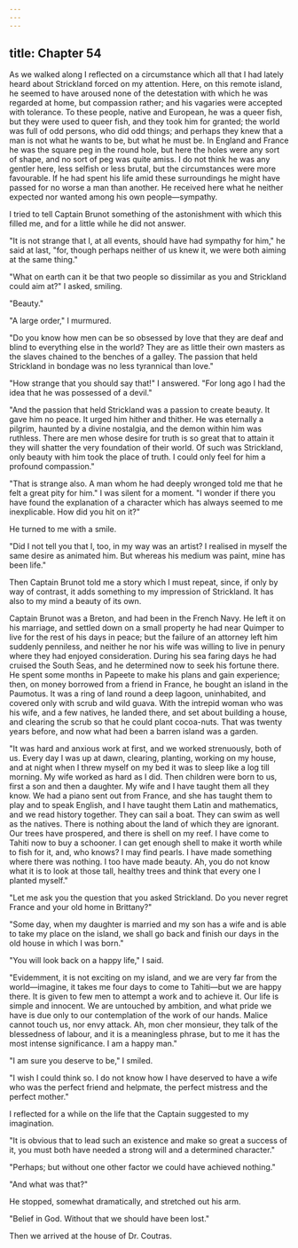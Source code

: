 ```yaml
---
---
---
```

title: Chapter 54
---

As we walked along I reflected on a circumstance which all that I had lately heard about Strickland forced on my attention. Here, on this remote island, he seemed to have aroused none of the detestation with which he was regarded at home, but compassion rather; and his vagaries were accepted with tolerance. To these people, native and European, he was a queer fish, but they were used to queer fish, and they took him for granted; the world was full of odd persons, who did odd things; and perhaps they knew that a man is not what he wants to be, but what he must be. In England and France he was the square peg in the round hole, but here the holes were any sort of shape, and no sort of peg was quite amiss. I do not think he was any gentler here, less selfish or less brutal, but the circumstances were more favourable. If he had spent his life amid these surroundings he might have passed for no worse a man than another. He received here what he neither expected nor wanted among his own people—sympathy.

I tried to tell Captain Brunot something of the astonishment with which this filled me, and for a little while he did not answer.

"It is not strange that I, at all events, should have had sympathy for him," he said at last, "for, though perhaps neither of us knew it, we were both aiming at the same thing."

"What on earth can it be that two people so dissimilar as you and Strickland could aim at?" I asked, smiling.

"Beauty."

"A large order," I murmured.

"Do you know how men can be so obsessed by love that they are deaf and blind to everything else in the world? They are as little their own masters as the slaves chained to the benches of a galley. The passion that held Strickland in bondage was no less tyrannical than love."

"How strange that you should say that!" I answered. "For long ago I had the idea that he was possessed of a devil."

"And the passion that held Strickland was a passion to create beauty. It gave him no peace. It urged him hither and thither. He was eternally a pilgrim, haunted by a divine nostalgia, and the demon within him was ruthless. There are men whose desire for truth is so great that to attain it they will shatter the very foundation of their world. Of such was Strickland, only beauty with him took the place of truth. I could only feel for him a profound compassion."

"That is strange also. A man whom he had deeply wronged told me that he felt a great pity for him." I was silent for a moment. "I wonder if there you have found the explanation of a character which has always seemed to me inexplicable. How did you hit on it?"

He turned to me with a smile.

"Did I not tell you that I, too, in my way was an artist? I realised in myself the same desire as animated him. But whereas his medium was paint, mine has been life."

Then Captain Brunot told me a story which I must repeat, since, if only by way of contrast, it adds something to my impression of Strickland. It has also to my mind a beauty of its own.

Captain Brunot was a Breton, and had been in the French Navy. He left it on his marriage, and settled down on a small property he had near Quimper to live for the rest of his days in peace; but the failure of an attorney left him suddenly penniless, and neither he nor his wife was willing to live in penury where they had enjoyed consideration. During his sea faring days he had cruised the South Seas, and he determined now to seek his fortune there. He spent some months in Papeete to make his plans and gain experience; then, on money borrowed from a friend in France, he bought an island in the Paumotus. It was a ring of land round a deep lagoon, uninhabited, and covered only with scrub and wild guava. With the intrepid woman who was his wife, and a few natives, he landed there, and set about building a house, and clearing the scrub so that he could plant cocoa-nuts. That was twenty years before, and now what had been a barren island was a garden.

"It was hard and anxious work at first, and we worked strenuously, both of us. Every day I was up at dawn, clearing, planting, working on my house, and at night when I threw myself on my bed it was to sleep like a log till morning. My wife worked as hard as I did. Then children were born to us, first a son and then a daughter. My wife and I have taught them all they know. We had a piano sent out from France, and she has taught them to play and to speak English, and I have taught them Latin and mathematics, and we read history together. They can sail a boat. They can swim as well as the natives. There is nothing about the land of which they are ignorant. Our trees have prospered, and there is shell on my reef. I have come to Tahiti now to buy a schooner. I can get enough shell to make it worth while to fish for it, and, who knows? I may find pearls. I have made something where there was nothing. I too have made beauty. Ah, you do not know what it is to look at those tall, healthy trees and think that every one I planted myself."

"Let me ask you the question that you asked Strickland. Do you never regret France and your old home in Brittany?"

"Some day, when my daughter is married and my son has a wife and is able to take my place on the island, we shall go back and finish our days in the old house in which I was born."

"You will look back on a happy life," I said.

"Evidemment, it is not exciting on my island, and we are very far from the world—imagine, it takes me four days to come to Tahiti—but we are happy there. It is given to few men to attempt a work and to achieve it. Our life is simple and innocent. We are untouched by ambition, and what pride we have is due only to our contemplation of the work of our hands. Malice cannot touch us, nor envy attack. Ah, mon cher monsieur, they talk of the blessedness of labour, and it is a meaningless phrase, but to me it has the most intense significance. I am a happy man."

"I am sure you deserve to be," I smiled.

"I wish I could think so. I do not know how I have deserved to have a wife who was the perfect friend and helpmate, the perfect mistress and the perfect mother."

I reflected for a while on the life that the Captain suggested to my imagination.

"It is obvious that to lead such an existence and make so great a success of it, you must both have needed a strong will and a determined character."

"Perhaps; but without one other factor we could have achieved nothing."

"And what was that?"

He stopped, somewhat dramatically, and stretched out his arm.

"Belief in God. Without that we should have been lost."

Then we arrived at the house of Dr. Coutras.